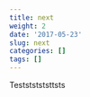```yaml
---
title: next
weight: 2
date: '2017-05-23'
slug: next
categories: []
tags: []
---
```


Testststststtsts
